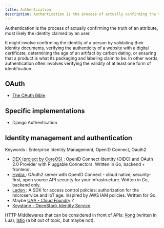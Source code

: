 ```yaml
---
title: Authentication
description: Authentication is the process of actually confirming the truth of an attribute, most likely the identity claimed by an user.
---
```


Authentication is the process of actually confirming the truth of an attribute, most likely the identity claimed by an user.

It might involve confirming the identity of a person by validating their identity documents, verifying the authenticity
of a website with a digital certificate, determining the age of an artifact by carbon dating, or ensuring that a product
is what its packaging and labeling claim to be. In other words, authentication often involves verifying the validity of at
least one form of identification.

## OAuth

* [The OAuth Bible ](http://oauthbible.com/)

## Specific implementations

* <Link to="../python/django/authentication">Django Authentication</Link>

## Identity management and authentication

Keywords : Enterprise Identity Management, OpenID Connect, Oauth2

* [DEX (project by CoreOS) ](https://github.com/coreos/dex): OpenID Connect Identity (OIDC) and OAuth 2.0 Provider with Pluggable Connectors. Written in Go, backend + frontend.
* [Hydra ](https://github.com/ory/hydra): OAuth2 server with OpenID Connect - cloud native, security-first, open source API security for your infrastructure. Written in Go, backend only.
* [Ladon ](https://github.com/ory/ladon): A SDK for access control policies: authorization for the microservice and IoT age. Inspired by AWS IAM policies. Written for Go.
* Maybe [UAA - Cloud Foundry](https://github.com/cloudfoundry/uaa) ?
* [Keystone - OpenStack Identity Service](https://www.openstack.org/software/releases/ocata/components/keystone)

HTTP Middlewares that can be considered in front of APIs: [Kong ](https://getkong.org/) (written in Lua), [Istio](https://istio.io/) (a bit out of topic, but maybe not).